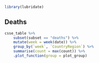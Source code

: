 ```r
library(lubridate)
```

## Deaths

```r
csse_table %>% 
    subset(subset == "deaths") %>%
    mutate(week = week(date)) %>%
    group_by(`week`, `CountryRegion`) %>%
    summarise(count = max(count)) %>%
    .plot_function(group = plot_group)
```
